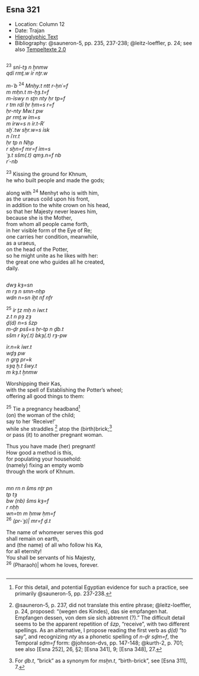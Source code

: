 ## Esna 321 {-}  
  
<style>  
  
  .col2 {  
    columns: 2 320px;         /* number of columns and width in pixels*/  
    -webkit-columns: 2 320px; /* chrome, safari */  
    -moz-columns: 2 320px;    /* firefox */  
    -webkit-column-break-inside: avoid;  
    -page-break-inside: avoid;  
    -break-inside: avoid;  
  }  
  
</style>  

- Location: Column 12
- Date: Trajan 
- [Hieroglyphic Text](https://www.ifao.egnet.net/uploads/publications/enligne/Temples-Esna003.pdf#page=292){target="_blank"}
- Bibliography: @sauneron-5, pp. 235, 237-238; @leitz-loeffler, p. 24; see also [Tempeltexte 2.0](http://www.tempeltexte.uni-tuebingen.de/portal/#/text-detail/1207){target="_blank"}

<div class="col2">  

^23^ *snỉ-tȝ n ẖnmw*  
*qdỉ rmṯ.w ỉr nṯr.w*  
   
*m-ʿb* ^24^ *Mnḥy.t ntt r-ḥnʿ=f*  
*m mḥn.t m-ḥȝ.t=f*  
*m-ỉswy n sṯn nty ḥr tp=f*  
*r tm rdỉ ḥr ḥm=s r=f*  
*ḥr-nty Mw.t pw*  
*pr rmṯ.w ỉm=s*  
*m ỉrw=s n ỉr.t-Rʿ*  
*sḫʿ.tw sḫr.w=s ỉsk*  
*n ỉʿrr.t*  
*ḥr tp n Nḥp*  
*r sḫn=f mr=f ỉm=s*  
*ʿȝ.t sšm(.t) qmȝ.n=f nb*  
*rʿ-nb*  
   
^23^ Kissing the ground for Khnum,  
he who built people and made the gods;  
  
along with ^24^ Menhyt who is with him,  
as the uraeus coild upon his front,  
in addition to the white crown on his head,  
so that her Majesty never leaves him,  
because she is the Mother,  
from whom all people came forth,  
in her visible form of the Eye of Re;  
one carries her condition, meanwhile,  
as a uraeus,  
on the head of the Potter,  
so he might unite as he likes with her:  
the great one who guides all he created,  
daily.
</div>

<div class="col2"> 

*dwȝ kȝ=sn*  
*m rȝ n smn-nḥp*  
*wdn n=sn ỉḫt nf nfr*  
   
^25^ *ỉr ṯz mḥ n ỉwr.t*  
*z.t n pȝ zȝ*  
*ḏ(d) n=s šzp*  
*m-ḏr psš=s ḥr-tp n ḏb.t*  
*sšm r ky(.t) bkȝ(.t) rȝ-pw*  
  
*ỉr.n=k ỉwr.t*  
*wḏȝ pw*  
*n grg pr=k*  
*sȝq ẖ.t šwy.t*  
*m kȝ.t ẖnmw *  
  
Worshipping their Kas,  
with the spell of Establishing the Potter's wheel;  
offering all good things to them:    
  
^25^ Tie a pregnancy headband[^fn-321-1]    
(on) the woman of the child;  
say to her 'Receive!'  
while she straddles [^fn-321-2] atop the (birth)brick;[^fn-321-3]      
or pass (it) to another pregnant woman.    
    
Thus you have made (her) pregnant!  
How good a method is this,  
for populating your household:  
(namely) fixing an empty womb  
through the work of Khnum.  

</div>

[^fn-321-1]: For this detail, and potential Egyptian evidence for such a practice, see primarily @sauneron-5, pp. 237-238. 
[^fn-321-2]: @sauneron-5, p. 237, did not translate this entire phrase; @leitz-loeffler, p. 24, proposed: "(wegen des Kindes), das sie empfangen hat. Empfangen dessen, von dem sie sich abtrennt (?)." The difficult detail seems to be the apparent repetition of *šzp*, "receive", with two different spellings. As an alternative, I propose reading the first verb as *ḏ(d)* "to say", and recognizing *nty* as a phonetic spelling of *n-ḏr sḏm=f*, the Temporal *sḏm=f* form: @johnson-dvs, pp. 147-148; @kurth-2, p. 701; see also [Esna 252], 26, §2; [Esna 341], 9; [Esna 348], 27.
[^fn-321-3]: For *ḏb.t*, "brick" as a synonym for *msḫn.t*, "birth-brick", see [Esna 311], 7.

<div class="col2">

*mn rn n šms nṯr pn *  
*tp tȝ*  
*bw (nb) šms kȝ=f*  
*r nḥḥ*  
*wn=tn m ḥmw ḥm=f*  
^26^ *(pr-ʿȝ)| mr=f ḏ.t*  
  
The name of whomever serves this god  
shall remain on earth,  
and (the name) of all who follow his Ka,  
for all eternity!  
You shall be servants of his Majesty,  
^26^ (Pharaoh)| whom he loves, forever.

</div>